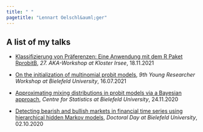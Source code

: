 ```yaml
---
title: " "
pagetitle: "Lennart Oelschl&auml;ger"
---
```


## A list of my talks

- [Klassifizierung von Pr&auml;ferenzen: Eine Anwendung mit dem R Paket RprobitB](files/slides/aka_18_11_2021.pdf), *27. AKA-Workshop at Kloster Irsee*, 18.11.2021

- [On the initialization of multinomial probit models](files/slides/yrw_16_07_2021.pdf), *9th Young Researcher Workshop at Bielefeld University*, 16.07.2021

- [Approximating mixing distributions in probit models via a Bayesian approach](files/slides/zest_24_11_2020.pdf), *Centre for Statistics at Bielefeld University*, 24.11.2020

- [Detecting bearish and bullish markets in financial time series using hierarchical hidden Markov models](files/slides/doctoral_day_02_10_2020.pdf), *Doctoral Day at Bielefeld University*, 02.10.2020